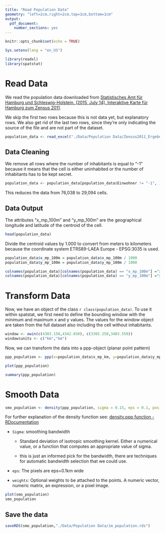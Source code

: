 ```yaml
---
title: "Read Population Data"
geometry: "left=2cm,right=2cm,top=1cm,bottom=1cm"
output:
  pdf_document: 
    number_sections: yes
---
```


```r
knitr::opts_chunk$set(echo = TRUE)
```

```r
Sys.setenv(lang = "en_US")
```

```r
library(readxl)
library(spatstat)
```

# Read Data

We read the population data downloaded from [Statistisches Amt für Hamburg und Schleswig-Holstein. (2015, July 14). Interaktive Karte für Hamburg zum Zensus 2011](<https://www.statistik-nord.de/fileadmin/maps/zensus2011_hh/index.html>). 

We skip the first two rows because this is not data yet, but explanatory rows. We also get rid of the last two rows, since they're only indicating the source of the file and are not part of the dataset.
```r
population_data <- read_excel("./Data/Population Data/Zensus2011_Ergebnisse_nach_Gitterzellen_fuer_Hamburg.xlsx", sheet= "Einwohnerzahl 100m-Gitterzellen", skip =2, n_max=76038)
```

## Data Cleaning

We remove all rows where the number of inhabitants is equal to "-1" because it means that the cell is either uninhabited or the number of inhabitants has to be kept secret.

```r
population_data <- population_data[population_data$Einwohner != "-1", ]
```
This reduces the data from 76,038 to 29,094 cells.

## Data Output

The attributes "x_mp_100m" and "y_mp_100m" are the geographical longitude and latitude of the centroid of the cell.

```r
head(population_data)
```

Divide the centroid values by 1.000 to convert from  meters to kilometers because the coordinate system ETRS89-LAEA Europe - EPSG:3035 is used.

```r
population_data$x_mp_100m = population_data$x_mp_100m / 1000
population_data$y_mp_100m = population_data$y_mp_100m / 1000
```

```r
colnames(population_data)[colnames(population_data) == "x_mp_100m"] ="x_mp_km"
colnames(population_data)[colnames(population_data) == "y_mp_100m"] ="y_mp_km"
```


# Transform Data

Now, we have an object of the class `r class(population_data)`. To use it within spatstat, we first need to define the bounding window with the minimum and maximum x and y values. The values for the window object are taken from the full dataset also including the cell without inhabitants.

```r
window <- owin(c(4303.150,4342.650), c(3365.250,3403.550))
window$units <- c("km","km")
```

Now, we can transform the data into a ppp-object (planar point pattern)

```r
ppp_population <- ppp(x=population_data$x_mp_km, y=population_data$y_mp_km, window = window, marks= population_data$Einwohner)
```

```r
plot(ppp_population)
```

```r
summary(ppp_population)
```



# Smooth Data

```r
smo_population <- density(ppp_population, sigma = 0.15, eps = 0.1, positive = TRUE, weights= marks(ppp_population)) 
```

For further explanation of the density function see: [density.ppp function - RDocumentation](https://www.rdocumentation.org/packages/spatstat/versions/1.64-1/topics/density.ppp)

-   `Sigma`: smoothing bandwidth

    -   Standard deviation of isotropic smoothing kernel. Either a numerical value, or a function that computes an appropriate value of sigma.

    -   this is just an informed pick for the bandwidth, there are techniques for automatic bandwidth selection that we could use.

-   `eps`: The pixels are eps=0.1km wide

-   `weights`: Optional weights to be attached to the points. A numeric vector, numeric matrix, an expression, or a pixel image.

```r
plot(smo_population)
smo_population
```

## Save the data

```r
saveRDS(smo_population,"./Data/Population Data/im_population.rds")
```
